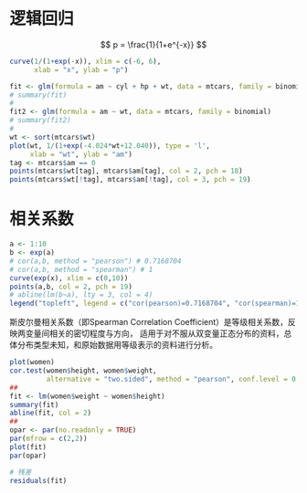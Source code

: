 # 逻辑回归

$$
p = \frac{1}{1+e^{-x}}
$$

```r
curve(1/(1+exp(-x)), xlim = c(-6, 6),
      xlab = "x", ylab = "p")
```

```r
fit <- glm(formula = am ~ cyl + hp + wt, data = mtcars, family = binomial)
# summary(fit)
#
fit2 <- glm(formula = am ~ wt, data = mtcars, family = binomial)
# summary(fit2)
#
wt <- sort(mtcars$wt)
plot(wt, 1/(1+exp(-4.024*wt+12.040)), type = 'l',
     xlab = "wt", ylab = "am")
tag <- mtcars$am == 0
points(mtcars$wt[tag], mtcars$am[tag], col = 2, pch = 18)
points(mtcars$wt[!tag], mtcars$am[!tag], col = 3, pch = 19)
```


# 相关系数

```r
a <- 1:10
b <- exp(a)
# cor(a,b, method = "pearson") # 0.7168704
# cor(a,b, method = "spearman") # 1
curve(exp(x), xlim = c(0,10))
points(a,b, col = 2, pch = 19)
# abline(lm(b~a), lty = 3, col = 4)
legend("topleft", legend = c("cor(pearson)=0.7168704", "cor(spearman)=1"))
```


斯皮尔曼相关系数（即Spearman Correlation Coefficient）是等级相关系数，反映两变量间相关的密切程度与方向，
适用于对不服从双变量正态分布的资料，总体分布类型未知，和原始数据用等级表示的资料进行分析。


```r
plot(women)
cor.test(women$height, women$weight,
         alternative = "two.sided", method = "pearson", conf.level = 0.95)
##
fit <- lm(women$weight ~ women$height)
summary(fit)
abline(fit, col = 2)
##
opar <- par(no.readonly = TRUE)
par(mfrow = c(2,2))
plot(fit)
par(opar)

# 残差
residuals(fit)
```
